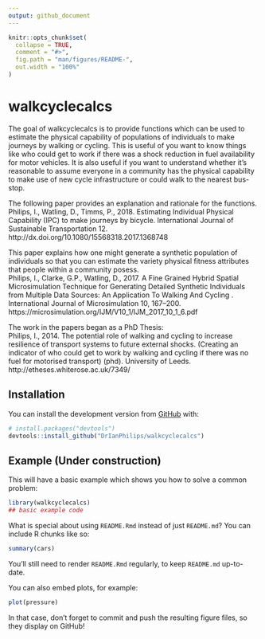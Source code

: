 ```yaml
---
output: github_document
---
```


<!-- README.md is generated from README.Rmd. Please edit that file -->

```r
knitr::opts_chunk$set(
  collapse = TRUE,
  comment = "#>",
  fig.path = "man/figures/README-",
  out.width = "100%"
)
```
# walkcyclecalcs

<!-- badges: start -->
<!-- badges: end -->

The goal of walkcyclecalcs is to provide functions which can be used to estimate the physical capability of populations of individuals to make journeys by walking or cycling.  This is useful of you want to know things like who could get to work if there was a shock reduction in fuel availability for motor vehicles.  It is also useful if you want to understand whether it's reasonable to assume everyone in a community has the physical capability to make use of new cycle infrastructure or could walk to the nearest bus-stop.  


The following paper provides an explanation and rationale for the functions.  
Philips, I., Watling, D., Timms, P., 2018. Estimating Individual Physical Capability (IPC) to make journeys by bicycle. International Journal of Sustainable Transportation 12. http://dx.doi.org/10.1080/15568318.2017.1368748


This paper explains how one might generate a synthetic population of individuals so that you can estimate the variety physical fitness attributes that people within a community posess.  
Philips, I., Clarke, G.P., Watling, D., 2017. A Fine Grained Hybrid Spatial Microsimulation Technique for Generating Detailed Synthetic Individuals from Multiple Data Sources: An Application To Walking And Cycling . International Journal of Microsimulation 10, 167–200. 
https://microsimulation.org/IJM/V10_1/IJM_2017_10_1_6.pdf

The work in the papers began as a PhD Thesis:  
Philips, I., 2014. The potential role of walking and cycling to increase resilience of transport systems to future external shocks. (Creating an indicator of who could get to work by walking and cycling if there was no fuel for motorised transport) (phd). University of Leeds. http://etheses.whiterose.ac.uk/7349/


## Installation

You can install the development version from [GitHub](https://github.com/) with:

``` r
# install.packages("devtools")
devtools::install_github("DrIanPhilips/walkcyclecalcs")
```

## Example (Under construction)

This will have a basic example which shows you how to solve a common problem:

```r
library(walkcyclecalcs)
## basic example code
```

What is special about using `README.Rmd` instead of just `README.md`? You can include R chunks like so:

```r
summary(cars)
```

You'll still need to render `README.Rmd` regularly, to keep `README.md` up-to-date.

You can also embed plots, for example:

```r
plot(pressure)
```

In that case, don't forget to commit and push the resulting figure files, so they display on GitHub!
